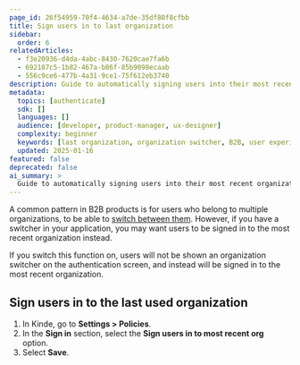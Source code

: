 ```yaml
---
page_id: 26f54959-70f4-4634-a7de-35df80f8cfbb
title: Sign users in to last organization
sidebar:
  order: 6
relatedArticles:
  - f3e20936-d4da-4abc-8430-7620cae7fa6b
  - 692187c5-1b82-467a-b86f-85b9098ecaab
  - 556c9ce6-477b-4a31-9ce1-75f612eb3740
description: Guide to automatically signing users into their most recent organization instead of showing an organization switcher for improved UX.
metadata:
  topics: [authenticate]
  sdk: []
  languages: []
  audience: [developer, product-manager, ux-designer]
  complexity: beginner
  keywords: [last organization, organization switcher, B2B, user experience, automatic sign-in]
  updated: 2025-01-16
featured: false
deprecated: false
ai_summary: >
  Guide to automatically signing users into their most recent organization for improved B2B user experience.
---
```


A common pattern in B2B products is for users who belong to multiple organizations, to be able to [switch between them](/authenticate/manage-authentication/navigate-between-organizations/). However, if you have a switcher in your application, you may want users to be signed in to the most recent organization instead.

If you switch this function on, users will not be shown an organization switcher on the authentication screen, and instead will be signed in to the most recent organization.

## Sign users in to the last used organization

1. In Kinde, go to **Settings > Policies**.
2. In the **Sign in** section, select the **Sign users in to most recent org** option.
3. Select **Save**.
